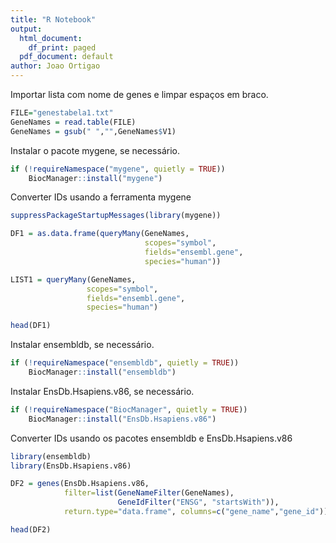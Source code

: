 ```yaml
---
title: "R Notebook"
output:
  html_document:
    df_print: paged
  pdf_document: default
author: Joao Ortigao
---
```


Importar lista com nome de genes e limpar espaços em braco.

```r

FILE="genestabela1.txt"
GeneNames = read.table(FILE)
GeneNames = gsub(" ","",GeneNames$V1)

```

Instalar o pacote mygene, se necessário.

```r

if (!requireNamespace("mygene", quietly = TRUE))
    BiocManager::install("mygene")

```

Converter IDs usando a ferramenta mygene

```r

suppressPackageStartupMessages(library(mygene))

DF1 = as.data.frame(queryMany(GeneNames, 
                              scopes="symbol", 
                              fields="ensembl.gene", 
                              species="human"))

LIST1 = queryMany(GeneNames, 
                 scopes="symbol", 
                 fields="ensembl.gene", 
                 species="human")

head(DF1)

```

Instalar ensembldb, se necessário.

```r

if (!requireNamespace("ensembldb", quietly = TRUE))
    BiocManager::install("ensembldb")

```

Instalar EnsDb.Hsapiens.v86, se necessário.

```r

if (!requireNamespace("BiocManager", quietly = TRUE))
    BiocManager::install("EnsDb.Hsapiens.v86")

```

Converter IDs usando os pacotes ensembldb e EnsDb.Hsapiens.v86

```r

library(ensembldb)
library(EnsDb.Hsapiens.v86)

DF2 = genes(EnsDb.Hsapiens.v86, 
            filter=list(GeneNameFilter(GeneNames),
                        GeneIdFilter("ENSG", "startsWith")), 
            return.type="data.frame", columns=c("gene_name","gene_id"))

head(DF2)

```



```r



```

